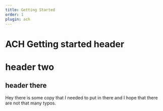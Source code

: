```yaml
---
title: Getting Started
order: 1
plugin: ach
---
```


# ACH Getting started header

# header two

## header there

Hey there is some copy that I needed to put in there and I hope that there are not that many typos.
